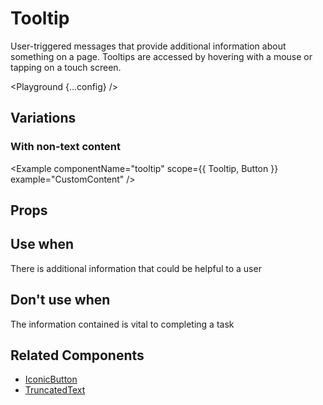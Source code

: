 
# Tooltip

User-triggered messages that provide additional information about something on a page. Tooltips are accessed by hovering with a mouse or tapping on a touch screen.

<Playground {...config} />

## Variations

### With non-text content

<Example
  componentName="tooltip"
  scope={{ Tooltip, Button }}
  example="CustomContent"
/>

## Props

<PropsTable propsConfig={config.props} />

## Use when

There is additional information that could be helpful to a user

## Don't use when

The information contained is vital to completing a task

## Related Components

- [IconicButton](/iconic-button)
- [TruncatedText](/truncated-text)
